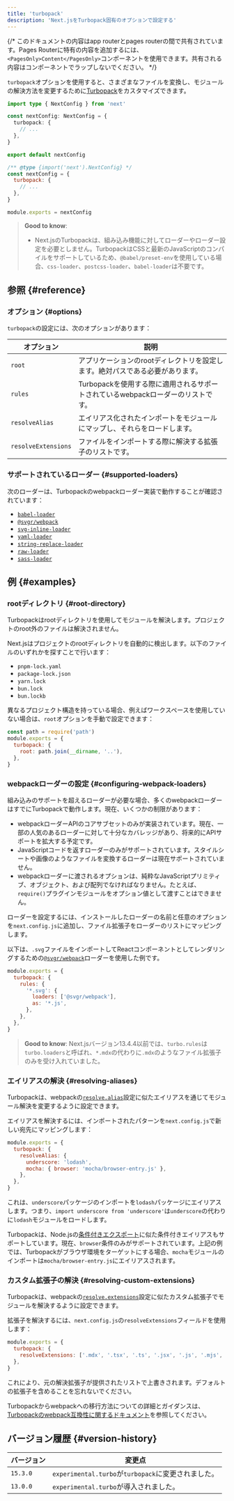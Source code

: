 ```yaml
---
title: 'turbopack'
description: 'Next.jsをTurbopack固有のオプションで設定する'
---
```


{/* このドキュメントの内容はapp routerとpages routerの間で共有されています。Pages Routerに特有の内容を追加するには、`<PagesOnly>Content</PagesOnly>`コンポーネントを使用できます。共有される内容はコンポーネントでラップしないでください。 */}

`turbopack`オプションを使用すると、さまざまなファイルを変換し、モジュールの解決方法を変更するために[Turbopack](/docs/app/api-reference/turbopack)をカスタマイズできます。

<Tabs>
<TabItem value="ts" label="TypeScript">

```ts title="next.config.ts" switcher
import type { NextConfig } from 'next'

const nextConfig: NextConfig = {
  turbopack: {
    // ...
  },
}

export default nextConfig
```

</TabItem>
<TabItem value="js" label="JavaScript">

```js title="next.config.js" switcher
/** @type {import('next').NextConfig} */
const nextConfig = {
  turbopack: {
    // ...
  },
}

module.exports = nextConfig
```

</TabItem>
</Tabs>

> **Good to know**:
>
> - Next.jsのTurbopackは、組み込み機能に対してローダーやローダー設定を必要としません。TurbopackはCSSと最新のJavaScriptのコンパイルをサポートしているため、`@babel/preset-env`を使用している場合、`css-loader`、`postcss-loader`、`babel-loader`は不要です。

## 参照 {#reference}

### オプション {#options}

`turbopack`の設定には、次のオプションがあります：

| オプション          | 説明                                                                             |
| ------------------- | -------------------------------------------------------------------------------- |
| `root`              | アプリケーションのrootディレクトリを設定します。絶対パスである必要があります。   |
| `rules`             | Turbopackを使用する際に適用されるサポートされているwebpackローダーのリストです。 |
| `resolveAlias`      | エイリアス化されたインポートをモジュールにマップし、それらをロードします。       |
| `resolveExtensions` | ファイルをインポートする際に解決する拡張子のリストです。                         |

### サポートされているローダー {#supported-loaders}

次のローダーは、Turbopackのwebpackローダー実装で動作することが確認されています：

- [`babel-loader`](https://www.npmjs.com/package/babel-loader)
- [`@svgr/webpack`](https://www.npmjs.com/package/@svgr/webpack)
- [`svg-inline-loader`](https://www.npmjs.com/package/svg-inline-loader)
- [`yaml-loader`](https://www.npmjs.com/package/yaml-loader)
- [`string-replace-loader`](https://www.npmjs.com/package/string-replace-loader)
- [`raw-loader`](https://www.npmjs.com/package/raw-loader)
- [`sass-loader`](https://www.npmjs.com/package/sass-loader)

## 例 {#examples}

### rootディレクトリ {#root-directory}

Turbopackはrootディレクトリを使用してモジュールを解決します。プロジェクトのroot外のファイルは解決されません。

Next.jsはプロジェクトのrootディレクトリを自動的に検出します。以下のファイルのいずれかを探すことで行います：

- `pnpm-lock.yaml`
- `package-lock.json`
- `yarn.lock`
- `bun.lock`
- `bun.lockb`

異なるプロジェクト構造を持っている場合、例えばワークスペースを使用していない場合は、`root`オプションを手動で設定できます：

```js title="next.config.js"
const path = require('path')
module.exports = {
  turbopack: {
    root: path.join(__dirname, '..'),
  },
}
```

### webpackローダーの設定 {#configuring-webpack-loaders}

組み込みのサポートを超えるローダーが必要な場合、多くのwebpackローダーはすでにTurbopackで動作します。現在、いくつかの制限があります：

- webpackローダーAPIのコアサブセットのみが実装されています。現在、一部の人気のあるローダーに対して十分なカバレッジがあり、将来的にAPIサポートを拡大する予定です。
- JavaScriptコードを返すローダーのみがサポートされています。スタイルシートや画像のようなファイルを変換するローダーは現在サポートされていません。
- webpackローダーに渡されるオプションは、純粋なJavaScriptプリミティブ、オブジェクト、および配列でなければなりません。たとえば、`require()`プラグインモジュールをオプション値として渡すことはできません。

ローダーを設定するには、インストールしたローダーの名前と任意のオプションを`next.config.js`に追加し、ファイル拡張子をローダーのリストにマッピングします。

以下は、`.svg`ファイルをインポートしてReactコンポーネントとしてレンダリングするための[`@svgr/webpack`](https://www.npmjs.com/package/@svgr/webpack)ローダーを使用した例です。

```js title="next.config.js"
module.exports = {
  turbopack: {
    rules: {
      '*.svg': {
        loaders: ['@svgr/webpack'],
        as: '*.js',
      },
    },
  },
}
```

> **Good to know**: Next.jsバージョン13.4.4以前では、`turbo.rules`は`turbo.loaders`と呼ばれ、`*.mdx`の代わりに`.mdx`のようなファイル拡張子のみを受け入れていました。

### エイリアスの解決 {#resolving-aliases}

Turbopackは、webpackの[`resolve.alias`](https://webpack.js.org/configuration/resolve/#resolvealias)設定に似たエイリアスを通じてモジュール解決を変更するように設定できます。

エイリアスを解決するには、インポートされたパターンを`next.config.js`で新しい宛先にマッピングします：

```js title="next.config.js"
module.exports = {
  turbopack: {
    resolveAlias: {
      underscore: 'lodash',
      mocha: { browser: 'mocha/browser-entry.js' },
    },
  },
}
```

これは、`underscore`パッケージのインポートを`lodash`パッケージにエイリアスします。つまり、`import underscore from 'underscore'`は`underscore`の代わりに`lodash`モジュールをロードします。

Turbopackは、Node.jsの[条件付きエクスポート](https://nodejs.org/docs/latest-v18.x/api/packages.html#conditional-exports)に似た条件付きエイリアスもサポートしています。現在、`browser`条件のみがサポートされています。上記の例では、Turbopackがブラウザ環境をターゲットにする場合、`mocha`モジュールのインポートは`mocha/browser-entry.js`にエイリアスされます。

### カスタム拡張子の解決 {#resolving-custom-extensions}

Turbopackは、webpackの[`resolve.extensions`](https://webpack.js.org/configuration/resolve/#resolveextensions)設定に似たカスタム拡張子でモジュールを解決するように設定できます。

拡張子を解決するには、`next.config.js`の`resolveExtensions`フィールドを使用します：

```js title="next.config.js"
module.exports = {
  turbopack: {
    resolveExtensions: ['.mdx', '.tsx', '.ts', '.jsx', '.js', '.mjs', '.json'],
  },
}
```

これにより、元の解決拡張子が提供されたリストで上書きされます。デフォルトの拡張子を含めることを忘れないでください。

Turbopackからwebpackへの移行方法についての詳細とガイダンスは、[Turbopackのwebpack互換性に関するドキュメント](https://turbo.build/pack/docs/migrating-from-webpack)を参照してください。

## バージョン履歴 {#version-history}

| バージョン | 変更点                                              |
| ---------- | --------------------------------------------------- |
| `15.3.0`   | `experimental.turbo`が`turbopack`に変更されました。 |
| `13.0.0`   | `experimental.turbo`が導入されました。              |
